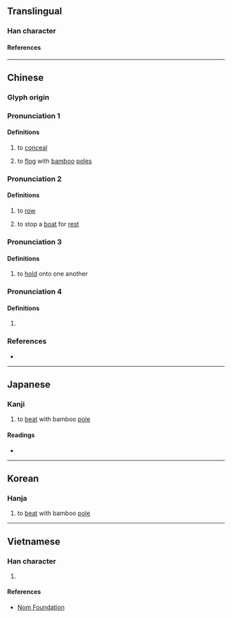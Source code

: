{{also|榜}}
{{character info}}
==Translingual==

===Han character===
{{Han char|rn=64|rad=手|as=10|sn=13|four=50027|canj=QYBS|ids=⿰扌旁}}

====References====
{{Han ref|kx=0446.220|dkj=12474|dj=0797.060|hdz=31936.030|uh=6412}}

----

==Chinese==
{{zh-forms}}

===Glyph origin===
{{Han etym}}

===Pronunciation 1===
{{zh-pron
|m=péng
|c=pang4
|mc=1
|oc=2
|ma=
|cat=v
}}

====Definitions====
{{zh-hanzi}}

# {{zh-hg}} to [[conceal]]<!-- 《說文·手部》： 搒， 掩也 -->
# to [[flog]] with [[bamboo]] [[pole]]s<!-- 《集韻·庚韻》： 搒， 笞打。 -->

===Pronunciation 2===
{{zh-pron
|m=bàng
|c=pong3,bong3
|mc=2
|oc=1
|ma=
|cat=v
}}

====Definitions====
{{zh-hanzi}}

# {{zh-alt-lb|榜}} to [[row]]
# {{zh-hg}} to stop a [[boat]] for [[rest]] <!-- 《廣韻·宕韻》： 搒， 掉舩一歇。 -->

===Pronunciation 3===
{{zh-pron
|m=bēng
|c=
|mc=
|oc=
|ma=
|cat=v
}}

====Definitions====
{{zh-hanzi}}

# {{zh-hg}} to [[hold]] onto one another <!-- 《集韻·庚韻》： 搒， 相牽也。 -->

===Pronunciation 4===
{{zh-pron
|m=bǎng
|c=bong2
|mc=
|oc=
|ma=
|cat=
}}

====Definitions====
{{zh-hanzi}}

# {{zh-only|摽搒|}} <small>{{gloss|{{zh-alt-form|標榜}}}}</small>  <!-- 《漢語大字典》 -->
#: {{zh-x|自是 正直 廢放 ，邪 枉 熾結， 海內 希風 之 流， 遂 共 相 摽{biāo}搒{bǎng}|ref={{w|Book of the Later Han}}, [[s:zh:後漢書/卷67|Volume 67]] 《{{w2|zh|後漢書}}·[[:s:zh:後漢書/卷67|卷六十七·黨錮列傳]]》 [https://zh.wikisource.org/wiki/後漢書/卷67]}} <!-- Refer 《漢語大字典》 -->

===References===
* {{R:yue:Hanzi}}

----

==Japanese==

===Kanji===
{{ja-kanji|grade=|rs=手10}}

# to [[beat]] with bamboo [[pole]]

====Readings====
* {{ja-readings|on=ほう,ひょう,びょう|kun=おお.う}}

----

==Korean==

===Hanja===
{{ko-hanja|방}}

# to [[beat]] with bamboo [[pole]]

----

==Vietnamese==

===Han character===
{{vi-readings|rs=手10|readings=báng,bảng}}

# {{rfdef|vi|sort=手10}}

====References====
* [http://nomfoundation.org/common/nom_details.php?codepoint=6412 Nom Foundation]